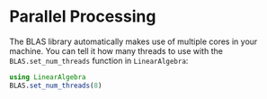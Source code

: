# Parallel Processing

The BLAS library automatically makes use of multiple cores in your machine. You can tell it how many threads to use with the `BLAS.set_num_threads` function in `LinearAlgebra`:

```julia
using LinearAlgebra
BLAS.set_num_threads(8)
```

